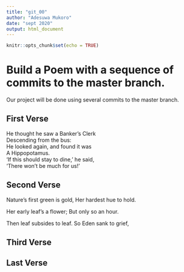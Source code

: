 ```yaml
---
title: "git_00"
author: "Adesuwa Mukoro"
date: "sept 2020"
output: html_document
---
```


```r
knitr::opts_chunk$set(echo = TRUE)
```
# Build a Poem with a sequence of commits to the master branch.
Our project will be done using several commits to the master branch.
<!-- Do not modify or change any text in "!--" bracketed areas such as this --- these are instructions to
you, if you change any of this the git program will notice it and compromise your git merging strategy !-->

## First Verse 
<!--Put the first five lines of a poem by Lewis Carrol in this section!-->
He thought he saw a Banker's Clerk  
Descending from the bus:  
He looked again, and found it was  
A Hippopotamus.  
'If this should stay to dine,' he said,  
'There won't be much for us! '  

## Second Verse
<!--Put the first five lines of a poem by Robert Frost here!-->
Nature's first green is gold,
Her hardest hue to hold.

Her early leaf's a flower;
But only so an hour.

Then leaf subsides to leaf.
So Eden sank to grief, 

## Third Verse
<!--Put the first two verses of The Walrus and the Carpenter here!-->

## Last Verse
<!--Put a short poem of your choice 8-20 lines,here!-->
